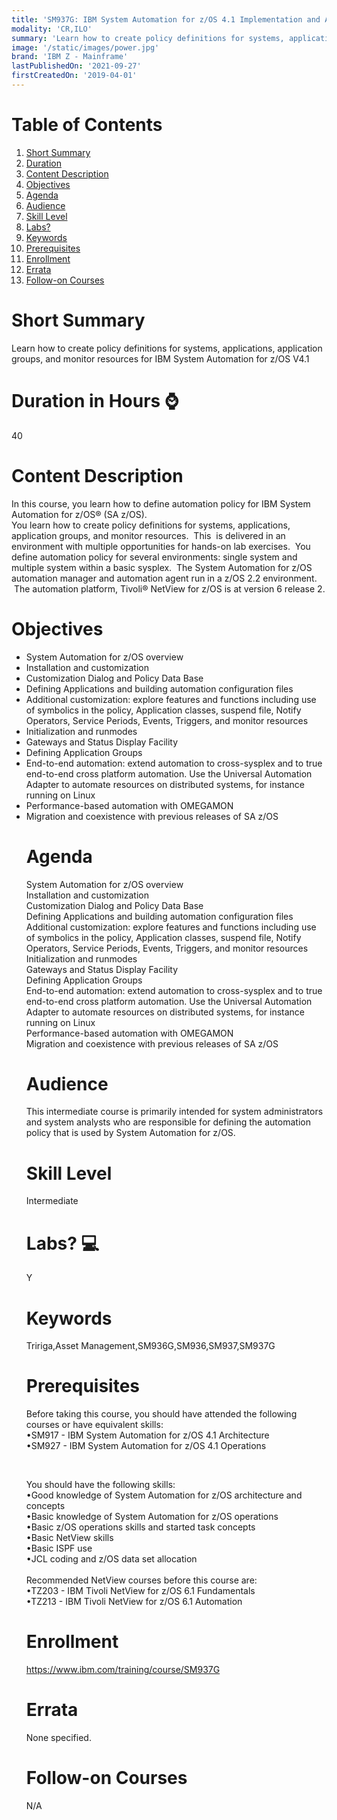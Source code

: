 ```yaml
---
title: 'SM937G: IBM System Automation for z/OS 4.1 Implementation and Administration'
modality: 'CR,ILO'
summary: 'Learn how to create policy definitions for systems, applications, application groups, and monitor resources  for IBM System Automation for z/OS V4.1'
image: '/static/images/power.jpg'
brand: 'IBM Z - Mainframe'
lastPublishedOn: '2021-09-27'
firstCreatedOn: '2019-04-01'
---
```

# Table of Contents
1.  [Short Summary](#short-summary)
2.  [Duration](#duration-in-hours-)
3.  [Content Description](#content-description)
4.  [Objectives](#objectives)
5.  [Agenda](#agenda)
6.  [Audience](#audience)
7.  [Skill Level](#skill-level)
8.  [Labs?](#labs-)
9.  [Keywords](#keywords)
10. [Prerequisites](#prerequisites)
11. [Enrollment](#enrollment)
12. [Errata](#errata)
13. [Follow-on Courses](#follow-on-courses)

# Short Summary
Learn how to create policy definitions for systems, applications, application groups, and monitor resources  for IBM System Automation for z/OS V4.1

# Duration in Hours ⌚
40

# Content Description
<p>In this course, you learn how to define automation policy for IBM System Automation for z/OS® (SA z/OS).<br />You learn how to create policy definitions for systems, applications, application groups, and monitor resources. &nbsp;This &nbsp;is delivered in an environment with multiple opportunities for hands-on lab exercises. &nbsp;You define automation policy for several environments: single system and multiple system within a basic sysplex. &nbsp;The System Automation for z/OS automation manager and automation agent run in a z/OS 2.2 environment. &nbsp;The automation platform, Tivoli® NetView for z/OS is at version 6 release 2.</p>

# Objectives
<ul /><li />System Automation for z/OS overview<li />Installation and customization<li />Customization Dialog and Policy Data Base<li />Defining Applications and building automation configuration files<li />Additional customization: explore features and functions including use of symbolics in the policy, Application classes, suspend file, Notify Operators, Service Periods, Events, Triggers, and monitor resources<li />Initialization and runmodes<li />Gateways and Status Display Facility<li />Defining Application Groups<li />End-to-end automation: extend automation to cross-sysplex and to true end-to-end cross platform automation. Use the Universal Automation Adapter to automate resources on distributed systems, for instance running on Linux<li />Performance-based automation with OMEGAMON<li />Migration and coexistence with previous releases of SA z/OS

# Agenda
<p>System Automation for z/OS overview<br />Installation and customization<br />Customization Dialog and Policy Data Base<br />Defining Applications and building automation configuration files<br />Additional customization: explore features and functions including use of symbolics in the policy, Application classes, suspend file, Notify Operators, Service Periods, Events, Triggers, and monitor resources<br />Initialization and runmodes<br />Gateways and Status Display Facility<br />Defining Application Groups<br />End-to-end automation: extend automation to cross-sysplex and to true end-to-end cross platform automation. Use the Universal Automation Adapter to automate resources on distributed systems, for instance running on Linux<br />Performance-based automation with OMEGAMON<br />Migration and coexistence with previous releases of SA z/OS</p>

# Audience
<p>This intermediate course is primarily intended for system administrators and system analysts who are responsible for defining the automation policy that is used by System Automation for z/OS.</p>

# Skill Level
Intermediate        

# Labs? 💻
Y

# Keywords
Tririga,Asset Management,SM936G,SM936,SM937,SM937G

# Prerequisites
<p>Before taking this course, you should have attended the following courses or have equivalent skills:<br />•SM917 - IBM System Automation for z/OS 4.1 Architecture<br />•SM927 - IBM System Automation for z/OS 4.1 Operations</p><p>&nbsp;</p><p>You should have the following skills:<br />•Good knowledge of System Automation for z/OS architecture and concepts<br />•Basic knowledge of System Automation for z/OS operations<br />•Basic z/OS operations skills and started task concepts<br />•Basic NetView skills<br />•Basic ISPF use<br />•JCL coding and z/OS data set allocation<br />&nbsp;<br />Recommended NetView courses before this course are:<br />•TZ203 - IBM Tivoli NetView for z/OS 6.1 Fundamentals<br />•TZ213 - IBM Tivoli NetView for z/OS 6.1 Automation</p>

# Enrollment
https://www.ibm.com/training/course/SM937G

# Errata
None specified.

# Follow-on Courses
N/A

